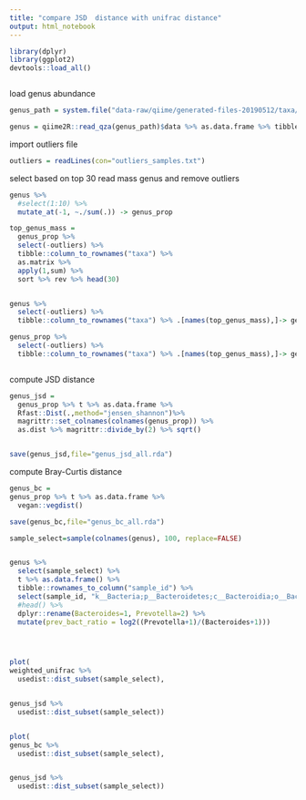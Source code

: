 ```yaml
---
title: "compare JSD  distance with unifrac distance"
output: html_notebook
---
```



```r

library(dplyr)
library(ggplot2)
devtools::load_all()



```




load genus abundance
```r

genus_path = system.file("data-raw/qiime/generated-files-20190512/taxa/genus.qza", package = "agp")

genus = qiime2R::read_qza(genus_path)$data %>% as.data.frame %>% tibble::rownames_to_column("taxa")  %>% as_tibble()


```

import outliers file
```r

outliers = readLines(con="outliers_samples.txt")

```



select based on top 30 read mass genus and remove outliers

```r


genus %>%
  #select(1:10) %>%
  mutate_at(-1, ~./sum(.)) -> genus_prop

top_genus_mass = 
  genus_prop %>% 
  select(-outliers) %>%
  tibble::column_to_rownames("taxa") %>% 
  as.matrix %>% 
  apply(1,sum) %>% 
  sort %>% rev %>% head(30)


genus %>%
  select(-outliers) %>%
  tibble::column_to_rownames("taxa") %>% .[names(top_genus_mass),]-> genus

genus_prop %>%
  select(-outliers) %>%
  tibble::column_to_rownames("taxa") %>% .[names(top_genus_mass),]-> genus_prop



```



compute JSD distance
```r

genus_jsd = 
  genus_prop %>% t %>% as.data.frame %>%
  Rfast::Dist(.,method="jensen_shannon")%>% 
  magrittr::set_colnames(colnames(genus_prop)) %>%
  as.dist %>% magrittr::divide_by(2) %>% sqrt()


save(genus_jsd,file="genus_jsd_all.rda")

```


compute Bray-Curtis distance
```r

genus_bc = 
genus_prop %>% t %>% as.data.frame %>%
  vegan::vegdist()

save(genus_bc,file="genus_bc_all.rda")

```



```r

sample_select=sample(colnames(genus), 100, replace=FALSE)


genus %>% 
  select(sample_select) %>%
  t %>% as.data.frame() %>% 
  tibble::rownames_to_column("sample_id") %>%
  select(sample_id, "k__Bacteria;p__Bacteroidetes;c__Bacteroidia;o__Bacteroidales;f__Bacteroidaceae;g__Bacteroides","k__Bacteria;p__Bacteroidetes;c__Bacteroidia;o__Bacteroidales;f__Prevotellaceae;g__Prevotella") %>%
  #head() %>%
  dplyr::rename(Bacteroides=1, Prevotella=2) %>%
  mutate(prev_bact_ratio = log2((Prevotella+1)/(Bacteroides+1)))




plot(
weighted_unifrac %>%
  usedist::dist_subset(sample_select),


genus_jsd %>%
  usedist::dist_subset(sample_select))


plot(
genus_bc %>%
  usedist::dist_subset(sample_select),


genus_jsd %>%
  usedist::dist_subset(sample_select))






```



